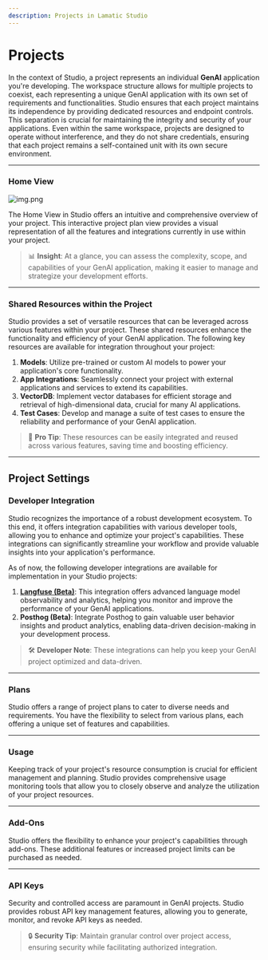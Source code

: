 ```yaml
---
description: Projects in Lamatic Studio
---
```

# **Projects**

In the context of Studio, a project represents an individual **GenAI** application you're developing. The workspace structure allows for multiple projects to coexist, each representing a unique GenAI application with its own set of requirements and functionalities. Studio ensures that each project maintains its independence by providing dedicated resources and endpoint controls. This separation is crucial for maintaining the integrity and security of your applications. Even within the same workspace, projects are designed to operate without interference, and they do not share credentials, ensuring that each project remains a self-contained unit with its own secure environment.

---

### **Home View**

![img.png](./img.png)

The Home View in Studio offers an intuitive and comprehensive overview of your project. This interactive project plan view provides a visual representation of all the features and integrations currently in use within your project.

> 📊 **Insight**: At a glance, you can assess the complexity, scope, and capabilities of your GenAI application, making it easier to manage and strategize your development efforts.

---

### **Shared Resources within the Project**

Studio provides a set of versatile resources that can be leveraged across various features within your project. These shared resources enhance the functionality and efficiency of your GenAI application. The following key resources are available for integration throughout your project:

1. **Models**: Utilize pre-trained or custom AI models to power your application's core functionality.
2. **App Integrations**: Seamlessly connect your project with external applications and services to extend its capabilities.
3. **VectorDB**: Implement vector databases for efficient storage and retrieval of high-dimensional data, crucial for many AI applications.
4. **Test Cases**: Develop and manage a suite of test cases to ensure the reliability and performance of your GenAI application.

> 🔧 **Pro Tip**: These resources can be easily integrated and reused across various features, saving time and boosting efficiency.

---

## Project Settings

### **Developer Integration**

Studio recognizes the importance of a robust development ecosystem. To this end, it offers integration capabilities with various developer tools, allowing you to enhance and optimize your project's capabilities. These integrations can significantly streamline your workflow and provide valuable insights into your application's performance.

As of now, the following developer integrations are available for implementation in your Studio projects:

1. **[Langfuse (Beta)](/docs/reports/langfuse-integration)**: This integration offers advanced language model observability and analytics, helping you monitor and improve the performance of your GenAI applications.
2. **Posthog (Beta)**: Integrate Posthog to gain valuable user behavior insights and product analytics, enabling data-driven decision-making in your development process.

> 🛠️ **Developer Note**: These integrations can help you keep your GenAI project optimized and data-driven.

---

### **Plans**

Studio offers a range of project plans to cater to diverse needs and requirements. You have the flexibility to select from various plans, each offering a unique set of features and capabilities.

---

### **Usage**

Keeping track of your project's resource consumption is crucial for efficient management and planning. Studio provides comprehensive usage monitoring tools that allow you to closely observe and analyze the utilization of your project resources.

---

### **Add-Ons**

Studio offers the flexibility to enhance your project's capabilities through add-ons. These additional features or increased project limits can be purchased as needed.

---

### **API Keys**

Security and controlled access are paramount in GenAI projects. Studio provides robust API key management features, allowing you to generate, monitor, and revoke API keys as needed.

> 🔒 **Security Tip**: Maintain granular control over project access, ensuring security while facilitating authorized integration.